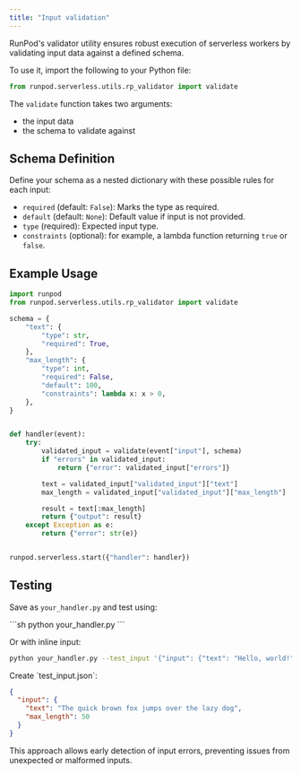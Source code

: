 ```yaml
---
title: "Input validation"
---
```


RunPod's validator utility ensures robust execution of serverless workers by validating input data against a defined schema.

To use it, import the following to your Python file:

```py
from runpod.serverless.utils.rp_validator import validate
```

The `validate` function takes two arguments:

* the input data
* the schema to validate against

## Schema Definition

Define your schema as a nested dictionary with these possible rules for each input:

* `required` (default: `False`): Marks the type as required.
* `default` (default: `None`): Default value if input is not provided.
* `type` (required): Expected input type.
* `constraints` (optional): for example, a lambda function returning `true` or `false`.

## Example Usage

```python
import runpod
from runpod.serverless.utils.rp_validator import validate

schema = {
    "text": {
        "type": str,
        "required": True,
    },
    "max_length": {
        "type": int,
        "required": False,
        "default": 100,
        "constraints": lambda x: x > 0,
    },
}


def handler(event):
    try:
        validated_input = validate(event["input"], schema)
        if "errors" in validated_input:
            return {"error": validated_input["errors"]}

        text = validated_input["validated_input"]["text"]
        max_length = validated_input["validated_input"]["max_length"]

        result = text[:max_length]
        return {"output": result}
    except Exception as e:
        return {"error": str(e)}


runpod.serverless.start({"handler": handler})
```

## Testing

Save as `your_handler.py` and test using:

<Tabs>
<Tab title="Command">
```sh
python your_handler.py
```

Or with inline input:

```sh
python your_handler.py --test_input '{"input": {"text": "Hello, world!", "max_length": 5}}'
```

</Tab>

<Tab title="JSON">
Create `test_input.json`:

```json
{
  "input": {
    "text": "The quick brown fox jumps over the lazy dog",
    "max_length": 50
  }
}
```

</Tab>

</Tabs>

This approach allows early detection of input errors, preventing issues from unexpected or malformed inputs.

